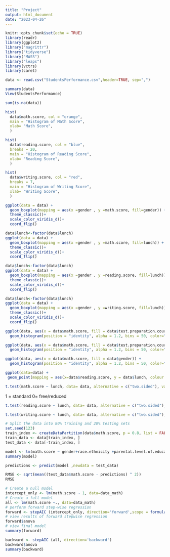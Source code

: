 ```yaml
---
title: "Project"
output: html_document
date: "2023-04-26"
---
```


```r
knitr::opts_chunk$set(echo = TRUE)
library(readr)
library(ggplot2)
library("magrittr")
library("tidyverse")
library("MASS")
library("leaps")
library(vctrs)
library(caret)
```


```r

data <- read.csv("StudentsPerformance.csv",header=TRUE, sep=",")

summary(data)
View(StudentsPerformance)
```

```r
sum(is.na(data))
```


```r

hist(
  data$math.score, col = "orange",
  main = "Histogram of Math Score", 
  xlab= "Math Score",
  )
```
```r
hist(
  data$reading.score, col = "blue", 
  breaks = 20,
  main = "Histogram of Reading Score", 
  xlab= "Reading Score",
  )

```

```r
hist(
  data$writing.score, col = "red", 
  breaks = 7, 
  main = "Histogram of Writing Score", 
  xlab= "Writing Score",
  )
```

```r

ggplot(data = data) +
  geom_boxplot(mapping = aes(x =gender , y =math.score, fill=gender)) +
  theme_classic()+
  scale_color_viridis_d()+
  coord_flip()
```

```r
data$lunch<-factor(data$lunch)
ggplot(data = data) +
  geom_boxplot(mapping = aes(x =gender , y =math.score, fill=lunch)) +
  theme_classic()+
  scale_color_viridis_d()+
  coord_flip()

```
```r
data$lunch<-factor(data$lunch)
ggplot(data = data) +
  geom_boxplot(mapping = aes(x =gender , y =reading.score, fill=lunch)) +
  theme_classic()+
  scale_color_viridis_d()+
  coord_flip()
```

```r
data$lunch<-factor(data$lunch)
ggplot(data = data) +
  geom_boxplot(mapping = aes(x =gender , y =writing.score, fill=lunch)) +
  theme_classic()+
  scale_color_viridis_d()+
  coord_flip()

```

```r

ggplot(data, aes(x = data$math.score, fill = data$test.preparation.course)) +                       
  geom_histogram(position = "identity", alpha = 1.2, bins = 50, color="black")
```

```r

ggplot(data, aes(x = data$math.score, fill = data$test.preparation.course)) +                       
  geom_histogram(position = "identity", alpha = 1.2, bins = 50, color="black")
```


```r

ggplot(data, aes(x = data$math.score, fill = data$gender)) +                       
  geom_histogram(position = "identity", alpha = 1.2, bins = 50, color="black")
```

```r

ggplot(data=data) +
 geom_point(mapping = aes(x=data$reading.score, y = data$lunch, colour = `gender`))
```


```r
t.test(math.score ~ lunch, data= data, alternative = c("two.sided"), var.equal = TRUE, conf.level = 0.95)

```
1 = standard 0= free/reduced


```r
t.test(reading.score ~ lunch, data= data, alternative = c("two.sided"), var.equal = TRUE, conf.level = 0.95)

```

```r
t.test(writing.score ~ lunch, data= data, alternative = c("two.sided"), var.equal = TRUE, conf.level = 0.95)

```


```r
# Split the data into 80% training and 20% testing sets
set.seed(123)
train_index <- createDataPartition(data$math.score, p = 0.8, list = FALSE)
train_data <- data[train_index, ]
test_data <- data[-train_index, ]
```


```r
model <- lm(math.score ~ gender+race.ethnicity +parental.level.of.education +lunch+test.preparation.course+reading.score + writing.score,data = data_math)
summary(model)
```

```r
predictions <- predict(model ,newdata = test_data)

RMSE <- sqrt(mean((test_data$math.score - predictions) ^ 2))
RMSE
```

```r
# Create a null model 
intercept_only <- lm(math.score ~ 1, data=data_math)
# Create a full model
all <- lm(math.score ~., data=data_math)
# perform forward step-wise regression
forward <- stepAIC (intercept_only, direction='forward',scope = formula(all))
# view results of forward stepwise regression
forward$anova
# view final model
summary(forward)
```


```r
backward <- stepAIC (all, direction='backward')
backward$anova
summary(backward)

```


